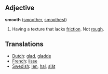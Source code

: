 ==Adjective==
'''smooth''' ([[smoother]], [[smoothest]])

#Having a texture that lacks [[friction]].  Not [[rough]].

==Translations==
*[[Dutch]]: [[glad]], [[gladde]]
*[[French]]: [[lisse]]
*[[Swedish]]: [[len]], [[hal]], [[slät]]